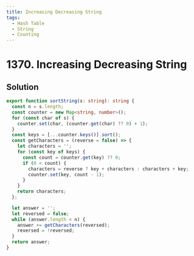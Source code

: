 ```yaml
---
title: Increasing Decreasing String
tags:
  - Hash Table
  - String
  - Counting
---
```


# 1370. Increasing Decreasing String

<Badges>
  <LevelBadge level="easy" />
  <TopicBadge name="Hash Table" slug="hash-table" />
  <TopicBadge name="String" slug="string" />
  <TopicBadge name="Counting" slug="counting" />
</Badges>

## Solution

```typescript filename="solution.ts" copy
export function sortString(s: string): string {
  const n = s.length;
  const counter = new Map<string, number>();
  for (const char of s) {
    counter.set(char, (counter.get(char) ?? 0) + 1);
  }
  const keys = [...counter.keys()].sort();
  const getCharacters = (reverse = false) => {
    let characters = '';
    for (const key of keys) {
      const count = counter.get(key) ?? 0;
      if (0 < count) {
        characters = reverse ? key + characters : characters + key;
        counter.set(key, count - 1);
      }
    }
    return characters;
  };

  let answer = '';
  let reversed = false;
  while (answer.length < n) {
    answer += getCharacters(reversed);
    reversed = !reversed;
  }
  return answer;
}
```

<ProblemLink
  codingSite="leetcode"
  href="https://leetcode.com/problems/increasing-decreasing-string"
  title="Increasing Decreasing String"
/>
